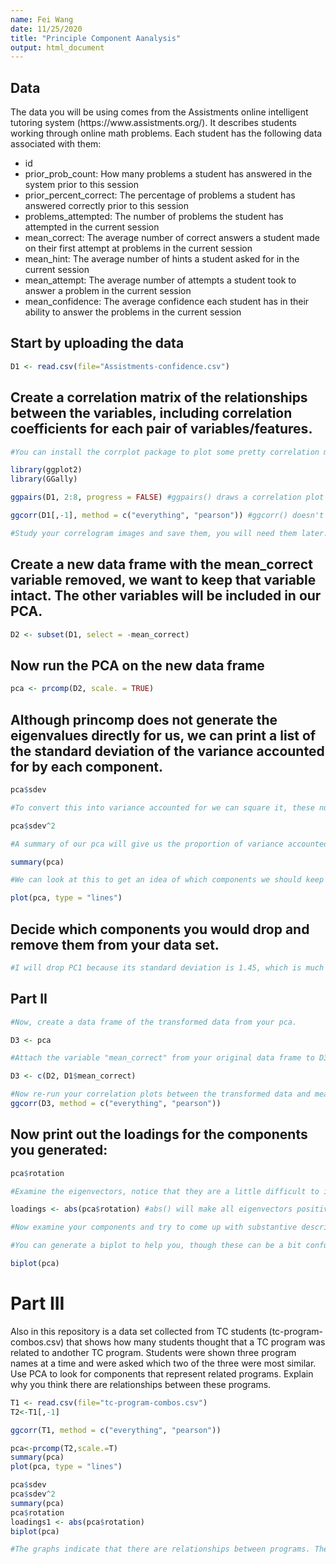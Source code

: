 ```yaml
---
name: Fei Wang
date: 11/25/2020
title: "Principle Component Aanalysis"
output: html_document
---
```

## Data
The data you will be using comes from the Assistments online intelligent tutoring system (https://www.assistments.org/). It describes students working through online math problems. Each student has the following data associated with them:

- id
- prior_prob_count: How many problems a student has answered in the system prior to this session
- prior_percent_correct: The percentage of problems a student has answered correctly prior to this session
- problems_attempted: The number of problems the student has attempted in the current session
- mean_correct: The average number of correct answers a student made on their first attempt at problems in the current session
- mean_hint: The average number of hints a student asked for in the current session
- mean_attempt: The average number of attempts a student took to answer a problem in the current session
- mean_confidence: The average confidence each student has in their ability to answer the problems in the current session

## Start by uploading the data
```r
D1 <- read.csv(file="Assistments-confidence.csv")

```

## Create a correlation matrix of the relationships between the variables, including correlation coefficients for each pair of variables/features.

```r
#You can install the corrplot package to plot some pretty correlation matrices (sometimes called correlograms)

library(ggplot2)
library(GGally)

ggpairs(D1, 2:8, progress = FALSE) #ggpairs() draws a correlation plot between all the columns you identify by number (second option, you don't need the first column as it is the student ID) and progress = FALSE stops a progress bar appearing as it renders your plot

ggcorr(D1[,-1], method = c("everything", "pearson")) #ggcorr() doesn't have an explicit option to choose variables so we need to use matrix notation to drop the id variable. We then need to choose a "method" which determines how to treat missing values (here we choose to keep everything, and then which kind of correlation calculation to use, here we are using Pearson correlation, the other options are "kendall" or "spearman")

#Study your correlogram images and save them, you will need them later. Take note of what is strongly related to the outcome variable of interest, mean_correct. 
```

## Create a new data frame with the mean_correct variable removed, we want to keep that variable intact. The other variables will be included in our PCA.

```r
D2 <- subset(D1, select = -mean_correct)

```

## Now run the PCA on the new data frame

```r
pca <- prcomp(D2, scale. = TRUE)
```

## Although princomp does not generate the eigenvalues directly for us, we can print a list of the standard deviation of the variance accounted for by each component.

```r
pca$sdev

#To convert this into variance accounted for we can square it, these numbers are proportional to the eigenvalue

pca$sdev^2

#A summary of our pca will give us the proportion of variance accounted for by each component

summary(pca)

#We can look at this to get an idea of which components we should keep and which we should drop

plot(pca, type = "lines")
```

## Decide which components you would drop and remove them from your data set.
```r
#I will drop PC1 because its standard deviation is 1.45, which is much higher compared to the rest. It's variance is also too high (greater than 2) compared to the rest. A higher standard deviation and variance mean the data is widely spread and less reliable. 

```


## Part II

```r
#Now, create a data frame of the transformed data from your pca.

D3 <- pca

#Attach the variable "mean_correct" from your original data frame to D3.

D3 <- c(D2, D1$mean_correct)

#Now re-run your correlation plots between the transformed data and mean_correct. If you had dropped some components would you have lost important infomation about mean_correct?
ggcorr(D3, method = c("everything", "pearson")) 

```
## Now print out the loadings for the components you generated:

```r
pca$rotation

#Examine the eigenvectors, notice that they are a little difficult to interpret. It is much easier to make sense of them if we make them proportional within each component

loadings <- abs(pca$rotation) #abs() will make all eigenvectors positive

#Now examine your components and try to come up with substantive descriptions of what some might represent?

#You can generate a biplot to help you, though these can be a bit confusing. They plot the transformed data by the first two components. Therefore, the axes represent the direction of maximum variance accounted for. Then mapped onto this point cloud are the original directions of the variables, depicted as red arrows. It is supposed to provide a visualization of which variables "go together". Variables that possibly represent the same underlying construct point in the same direction.  

biplot(pca)


```
# Part III  
Also in this repository is a data set collected from TC students (tc-program-combos.csv) that shows how many students thought that a TC program was related to andother TC program. Students were shown three program names at a time and were asked which two of the three were most similar. Use PCA to look for components that represent related programs. Explain why you think there are relationships between these programs.

```r
T1 <- read.csv(file="tc-program-combos.csv")
T2<-T1[,-1]

ggcorr(T1, method = c("everything", "pearson"))

pca<-prcomp(T2,scale.=T)
summary(pca)
plot(pca, type = "lines")

pca$sdev
pca$sdev^2
summary(pca)
pca$rotation
loadings1 <- abs(pca$rotation)
biplot(pca)

#The graphs indicate that there are relationships between programs. The programs that are related generally would share similar foundational courses or have the same words used in the title of the program. 

```





